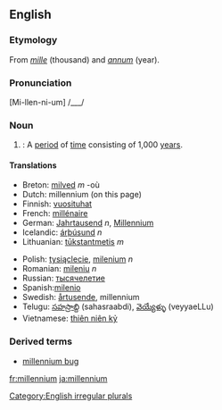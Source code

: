 ==English==
===Etymology===
From {{L.}} ''[[mille]]'' (thousand) and ''[[annum]]'' (year).
===Pronunciation===
[Mi-llen-ni-um] /___/

===Noun===
[[Category:English irregular plurals]]
{{en-noun2|'''millennium'''|'''[[millennia]] '''or''' [[millenniums]]'''}}
#{{time}}: A [[period]] of [[time]] consisting of 1,000 [[year]]s.

====Translations====
{{top}}
*Breton: [[milved]] ''m'' -où
*Dutch: millennium (on this page)
*Finnish: [[vuosituhat]]
*French: [[millénaire]]
*German: [[Jahrtausend]] ''n'', [[Millennium]] {{n}}
*Icelandic: [[árþúsund]] ''n''
*Lithuanian: [[tūkstantmetis]] ''m''
{{mid}}
*Polish: [[tysiąclecie]], [[milenium]] ''n''
*Romanian: [[mileniu]] ''n''
*Russian: [[тысячелетие]]
*Spanish:[[milenio]]
*Swedish: [[årtusende]], millennium
*Telugu: [[సహస్రాబ్ది]] (sahasraabdi), [[వెయ్యేళ్ళు]] (veyyaeLLu)
*Vietnamese: [[thiên niên kỷ]]
{{bottom}}

===Derived terms===
*[[millennium bug]]

[[fr:millennium]]
[[ja:millennium]]